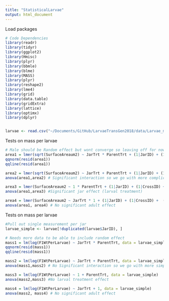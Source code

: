 ```yaml
---
title: "StatisticalLarvae"
output: html_document
---
```


Load packages
```r
# Code Dependencies
library(readr)
library(tidyr)
library(ggplot2)
library(Hmisc)
library(plyr)
library(bbmle)
library(blme)
library(MASS)
library(plyr)
library(reshape2)
library(lme4)
library(grid)
library(data.table)
library(gridExtra)
library(lattice)
library(optimx)
library(dplyr)


larvae <- read.csv("~/Documents/GitHub/LarvaeTransGen2018/data/Larvae_morphology.csv")
```
Tests on mass per larvae
```r
# Male should be Random effect but wont converge so leaving off for now
area1 = lmer(sqrt(SurfaceAreaum2) ~ JarTrt * ParentTrt + (1|JarID) + (1|CrossID) +  (1|FemaleID) , data = larvae)
qqnorm(resid(area1))
qqline(resid(area1))

area2 = lmer(sqrt(SurfaceAreaum2) ~ JarTrt + ParentTrt + (1|JarID) + (1|CrossID) +  (1|FemaleID) , data = larvae)
anova(area1,area2) # Significant interaction so we go with more complicated model

area3 = lmer(SurfaceAreaum2 ~ 1 * ParentTrt + (1|JarID) + (1|CrossID) +  (1|FemaleID) , data = larvae)
anova(area1,area3) #Significant jar effect (larval treatment)

area4 = lmer(SurfaceAreaum2 ~ JarTrt * 1 + (1|JarID) + (1|CrossID) +  (1|FemaleID) , data = larvae)
anova(area1, area4) # No significant adult effect

```
Tests on mass per larvae
```r
#Pull out single measurement per jar
larvae_simple <- larvae[!duplicated(larvae$JarID), ]

# Needs more data to be able to include random effect
mass1 = lm(log(F1WtPerLarvae) ~ JarTrt * ParentTrt, data = larvae_simple)
qqnorm(resid(mass1))
qqline(resid(mass1))

mass2 = lm(log(F1WtPerLarvae) ~ JarTrt + ParentTrt, data = larvae_simple)
anova(mass1,mass2) # No Significant interaction so we go with more simple model

mass3 = lm(log(F1WtPerLarvae) ~ 1 + ParentTrt, data = larvae_simple)
anova(mass2,mass3) #No larval treatment effect

mass4 = lm(log(F1WtPerLarvae) ~ JarTrt + 1, data = larvae_simple)
anova(mass2, mass4) # No significant adult effect

```